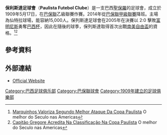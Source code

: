 {{expand|time=2015-03-29T15:40:56+00:00}}
{{noteTA
|G1=football
|G2=南美球会
|1=zh-hans:保利斯塔;zh-hant:保利斯達;
}}
{{Football club infobox 
|  clubname = 保利斯達<br />''Paulista''
|  image    = 
|  fullname = Paulista Futebol Clube 
|  nickname = ''Galo do Japi (Japi's Rooster)''
|  founded  = {{Start date and years ago|1909|05|17|mf=yes}}
|  city     = [[巴西|巴西]][[容迪亞伊|容迪亞伊]]
|  ground   = {{link-en|仙特拉球場|Estádio Jayme Cintra}}
|  capacity = 15,000人 
|  chairman = Rogério Levada
|  manager  = Edson "Pepe" Fyu
|  league   = [[巴保聯|巴保聯]][[A2_2015|A2 2015]]
| website = http://www.paulistafutebol.com.br/ | pattern_la1=
| pattern_b1=_paulista1920h
| pattern_ra1=
| leftarm1=000000
| body1=FFFFFF
| rightarm1=000000
| shorts1=FFFFFF
| socks1=000000
| pattern_la2=_paulista1920a
| pattern_b2=_paulista1920a
| pattern_ra2=_paulista1920a
| leftarm2=FFFFFF
| body2=FFFFFF
| rightarm2=FFFFFF
| shorts2=000000
| socks2=FFFFFF
| pattern_la3=_paulista1920t
| pattern_b3=_paulista1920t
| pattern_ra3=_paulista1920t
| leftarm3=FFFFFF
| body3=FFFFFF
| rightarm3=FFFFFF
| shorts3=000000
| socks3=000000
| American=true
}}

'''保利斯達足球會'''（'''Paulista Futebol Clube'''）是一支巴西[[聖保羅|聖保羅]]的足球會，成立於1909年5月17日，在[[巴保聯|巴保聯]]乙級聯賽作賽。2014年從[[聖保羅州足球甲級聯賽|巴保聯甲級聯賽]]降班。主場為仙特拉球場，能容納15,000人。保列斯達足球會在2005年在決賽以 2:0 擊敗[[富明尼斯足球會|富明尼斯]]勇奪[[巴西杯|巴西杯]]，因此在隨後的球季，保列斯達取得首次出戰[[南美自由盃|南美自由盃]]的資格。<ref>[http://www.santosfc.com.br/atacante-do-santos-b-marquinhos-valoriza-segundo-melhor-ataque-da-copa-paulista/ Marquinhos Valoriza Segundo Melhor Ataque Da Copa Paulista] {{Wayback|url=http://www.santosfc.com.br/atacante-do-santos-b-marquinhos-valoriza-segundo-melhor-ataque-da-copa-paulista/ |date=20170824093428 }} O melhor do Seculo nas Americas</ref><ref>[http://www.santosfc.com.br/capitao-do-santos-b-gregore-acredita-na-classificacao-a-proxima-fase-da-copa-paulista-dependemos-so-de-nos/ Capitão Gregore Acredita Na Classificação Na Copa Paulista] {{Wayback|url=http://www.santosfc.com.br/capitao-do-santos-b-gregore-acredita-na-classificacao-a-proxima-fase-da-copa-paulista-dependemos-so-de-nos/ |date=20170824093731 }} O melhor do Seculo nas Americas</ref>

==參考資料==
{{Reflist}}

== 外部連結 ==
*[http://www.paulistafutebol.com.br/ Official Website]{{Wayback|url=http://www.paulistafutebol.com.br/ |date=20151106025012 }}
{{fc-stub}}

{{DEFAULTSORT:Paulista}}
[[Category:巴西足球俱乐部|Category:巴西足球俱乐部]]
[[Category:巴保聯球會|Category:巴保聯球會]]
[[Category:1909年建立的足球俱樂部|Category:1909年建立的足球俱樂部]]